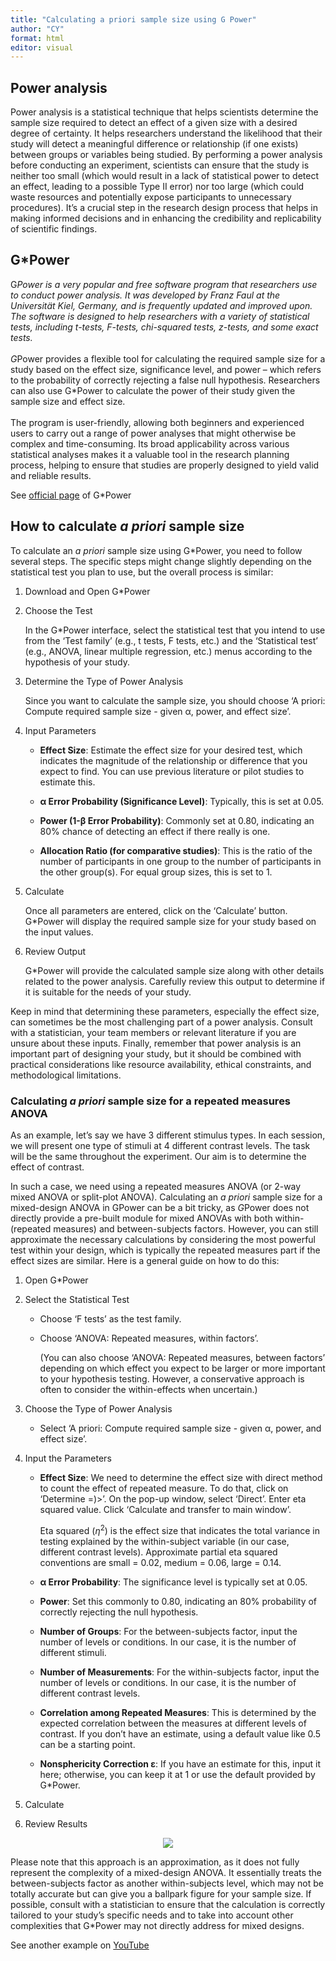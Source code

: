 ```yaml
---
title: "Calculating a priori sample size using G Power"
author: "CY"
format: html
editor: visual
---
```


## Power analysis

Power analysis is a statistical technique that helps scientists determine the sample size required to detect an effect of a given size with a desired degree of certainty. It helps researchers understand the likelihood that their study will detect a meaningful difference or relationship (if one exists) between groups or variables being studied. By performing a power analysis before conducting an experiment, scientists can ensure that the study is neither too small (which would result in a lack of statistical power to detect an effect, leading to a possible Type II error) nor too large (which could waste resources and potentially expose participants to unnecessary procedures). It's a crucial step in the research design process that helps in making informed decisions and in enhancing the credibility and replicability of scientific findings.

## G\*Power

G*Power is a very popular and free software program that researchers use to conduct power analysis. It was developed by Franz Faul at the Universität Kiel, Germany, and is frequently updated and improved upon. The software is designed to help researchers with a variety of statistical tests, including t-tests, F-tests, chi-squared tests, z-tests, and some exact tests.\
\
G*Power provides a flexible tool for calculating the required sample size for a study based on the effect size, significance level, and power – which refers to the probability of correctly rejecting a false null hypothesis. Researchers can also use G\*Power to calculate the power of their study given the sample size and effect size.\
\
The program is user-friendly, allowing both beginners and experienced users to carry out a range of power analyses that might otherwise be complex and time-consuming. Its broad applicability across various statistical analyses makes it a valuable tool in the research planning process, helping to ensure that studies are properly designed to yield valid and reliable results.

See [official page](https://www.psychologie.hhu.de/arbeitsgruppen/allgemeine-psychologie-und-arbeitspsychologie/gpower) of G\*Power

## How to calculate *a priori* sample size

To calculate an *a priori* sample size using G\*Power, you need to follow several steps. The specific steps might change slightly depending on the statistical test you plan to use, but the overall process is similar:

1.  Download and Open G\*Power

2.  Choose the Test

    In the G\*Power interface, select the statistical test that you intend to use from the 'Test family' (e.g., t tests, F tests, etc.) and the 'Statistical test' (e.g., ANOVA, linear multiple regression, etc.) menus according to the hypothesis of your study.

3.  Determine the Type of Power Analysis

    Since you want to calculate the sample size, you should choose 'A priori: Compute required sample size - given α, power, and effect size'.

4.  Input Parameters

    -   **Effect Size**: Estimate the effect size for your desired test, which indicates the magnitude of the relationship or difference that you expect to find. You can use previous literature or pilot studies to estimate this.

    -   **α Error Probability (Significance Level)**: Typically, this is set at 0.05.

    -   **Power (1-β Error Probability)**: Commonly set at 0.80, indicating an 80% chance of detecting an effect if there really is one.

    -   **Allocation Ratio (for comparative studies)**: This is the ratio of the number of participants in one group to the number of participants in the other group(s). For equal group sizes, this is set to 1.

5.  Calculate

    Once all parameters are entered, click on the 'Calculate' button. G\*Power will display the required sample size for your study based on the input values.

6.  Review Output

    G\*Power will provide the calculated sample size along with other details related to the power analysis. Carefully review this output to determine if it is suitable for the needs of your study.

Keep in mind that determining these parameters, especially the effect size, can sometimes be the most challenging part of a power analysis. Consult with a statistician, your team members or relevant literature if you are unsure about these inputs. Finally, remember that power analysis is an important part of designing your study, but it should be combined with practical considerations like resource availability, ethical constraints, and methodological limitations.

### Calculating *a priori* sample size for a repeated measures ANOVA

As an example, let's say we have 3 different stimulus types. In each session, we will present one type of stimuli at 4 different contrast levels. The task will be the same throughout the experiment. Our aim is to determine the effect of contrast.

In such a case, we need using a repeated measures ANOVA (or 2-way mixed ANOVA or split-plot ANOVA). Calculating an *a priori* sample size for a mixed-design ANOVA in GPower can be a bit tricky, as *G*Power does not directly provide a pre-built module for mixed ANOVAs with both within- (repeated measures) and between-subjects factors. However, you can still approximate the necessary calculations by considering the most powerful test within your design, which is typically the repeated measures part if the effect sizes are similar. Here is a general guide on how to do this:

1.  Open G\*Power

2.  Select the Statistical Test

    -   Choose 'F tests' as the test family.

    -   Choose 'ANOVA: Repeated measures, within factors'.

        (You can also choose 'ANOVA: Repeated measures, between factors' depending on which effect you expect to be larger or more important to your hypothesis testing. However, a conservative approach is often to consider the within-effects when uncertain.)

3.  Choose the Type of Power Analysis

    -   Select 'A priori: Compute required sample size - given α, power, and effect size'.

4.  Input the Parameters

    -   **Effect Size**: We need to determine the effect size with direct method to count the effect of repeated measure. To do that, click on 'Determine =)\>'. On the pop-up window, select 'Direct'. Enter eta squared value. Click 'Calculate and transfer to main window'.

        Eta squared ($\eta^{2}$) is the effect size that indicates the total variance in testing explained by the within-subject variable (in our case, different contrast levels). Approximate partial eta squared conventions are small = 0.02, medium = 0.06, large = 0.14.

    -   **α Error Probability**: The significance level is typically set at 0.05.

    -   **Power**: Set this commonly to 0.80, indicating an 80% probability of correctly rejecting the null hypothesis.

    -   **Number of Groups**: For the between-subjects factor, input the number of levels or conditions. In our case, it is the number of different stimuli.

    -   **Number of Measurements**: For the within-subjects factor, input the number of levels or conditions. In our case, it is the number of different contrast levels.

    -   **Correlation among Repeated Measures**: This is determined by the expected correlation between the measures at different levels of contrast. If you don't have an estimate, using a default value like 0.5 can be a starting point.

    -   **Nonsphericity Correction ε**: If you have an estimate for this, input it here; otherwise, you can keep it at 1 or use the default provided by G\*Power.

5.  Calculate

6.  Review Results

<center> 

![](./gpower_example.png)

</center>

Please note that this approach is an approximation, as it does not fully represent the complexity of a mixed-design ANOVA. It essentially treats the between-subjects factor as another within-subjects level, which may not be totally accurate but can give you a ballpark figure for your sample size. If possible, consult with a statistician to ensure that the calculation is correctly tailored to your study's specific needs and to take into account other complexities that G\*Power may not directly address for mixed designs.

See another example on [YouTube](https://www.youtube.com/watch?v=NRha9ZEYfI0)

